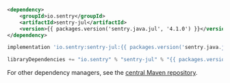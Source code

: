 ```xml {tabTitle:"Maven"}
<dependency>
    <groupId>io.sentry</groupId>
    <artifactId>sentry-jul</artifactId>
    <version>{{ packages.version('sentry.java.jul', '4.1.0') }}</version>
</dependency>
```

```groovy {tabTitle:"Gradle"}
implementation 'io.sentry:sentry-jul:{{ packages.version('sentry.java.jul', '4.1.0') }}'
```

```scala {tabTitle:"SBT"}
libraryDependencies += "io.sentry" % "sentry-jul" % "{{ packages.version('sentry.java.jul', '4.1.0') }}"
```

For other dependency managers, see the [central Maven repository](https://search.maven.org/artifact/io.sentry/sentry-jul).
